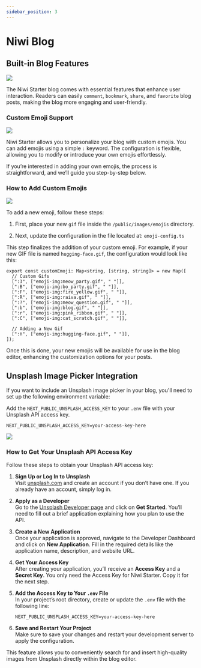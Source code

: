 ```yaml
---
sidebar_position: 3
---
```



# Niwi Blog

## Built-in Blog Features

<div className="relative rounded-[12px] overflow-hidden my-5">
  <img className="w-full" src="/blog/blog-comment-bookmark-copy-feat.gif" />
</div>

The Niwi Starter blog comes with essential features that enhance user interaction. Readers can easily `comment`, `bookmark`, `share`, and `favorite` blog posts, making the blog more engaging and user-friendly.

### Custom Emoji Support

<div className="relative rounded-[12px] overflow-hidden my-5">
  <img className="w-full" src="/blog/using-emojis.gif" />
</div>

Niwi Starter allows you to personalize your blog with custom emojis. You can add emojis using a simple `:` keyword. The configuration is flexible, allowing you to modify or introduce your own emojis effortlessly.

If you’re interested in adding your own emojis, the process is straightforward, and we’ll guide you step-by-step below.

### How to Add Custom Emojis

<div className="relative rounded-[12px] overflow-hidden my-5">
  <img className="w-full" src="/blog/adding-emojis.gif" />
</div>

To add a new emoji, follow these steps:

1. First, place your new `gif` file inside the `/public/images/emojis` directory.

2. Next, update the configuration in the file located at: `emoji-config.ts`

This step finalizes the addition of your custom emoji. For example, if your new GIF file is named `hugging-face.gif`, the configuration would look like this:

```tsx title="/components/niwi-blog/niwi-text-editor/plugins/NiwiEmojiPlugin/config/emoji-config.ts"
export const customEmoji: Map<string, [string, string]> = new Map([
  // Custom Gifs
  [":3", ["emoji-img:meow_party.gif", " "]],
  [":B", ["emoji-img:bo_party.gif", " "]],
  [":F", ["emoji-img:fire_yellow.gif", " "]],
  [":R", ["emoji-img:raiva.gif", " "]],
  [":?", ["emoji-img:meow_question.gif", " "]],
  [":b", ["emoji-img:blog.gif", " "]],
  [":r", ["emoji-img:pink_ribbon.gif", " "]],
  [":C", ["emoji-img:cat_scratch.gif", " "]],

  // Adding a New Gif
  [":H", ["emoji-img:hugging-face.gif", " "]],
]);
```

Once this is done, your new emojis will be available for use in the blog editor, enhancing the customization options for your posts.

## Unsplash Image Picker Integration

If you want to include an Unsplash image picker in your blog, you'll need to set up the following environment variable:

Add the `NEXT_PUBLIC_UNSPLASH_ACCESS_KEY` to your `.env` file with your Unsplash API access key.

```env
NEXT_PUBLIC_UNSPLASH_ACCESS_KEY=your-access-key-here
```

<div className="relative rounded-[12px] overflow-hidden my-5">
  <img className="w-full" src="/blog/unsplash.gif" />
</div>

### How to Get Your Unsplash API Access Key

Follow these steps to obtain your Unsplash API access key:

1. **Sign Up or Log In to Unsplash**  
   Visit [unsplash.com](https://unsplash.com) and create an account if you don’t have one. If you already have an account, simply log in.

2. **Apply as a Developer**  
   Go to the [Unsplash Developer page](https://unsplash.com/developers) and click on **Get Started**. You’ll need to fill out a brief application explaining how you plan to use the API.

3. **Create a New Application**  
   Once your application is approved, navigate to the Developer Dashboard and click on **New Application**. Fill in the required details like the application name, description, and website URL.

4. **Get Your Access Key**  
   After creating your application, you’ll receive an **Access Key** and a **Secret Key**. You only need the Access Key for Niwi Starter. Copy it for the next step.

5. **Add the Access Key to Your `.env` File**  
   In your project’s root directory, create or update the `.env` file with the following line:

   ```env
   NEXT_PUBLIC_UNSPLASH_ACCESS_KEY=your-access-key-here
   ```

6. **Save and Restart Your Project**  
   Make sure to save your changes and restart your development server to apply the configuration.

This feature allows you to conveniently search for and insert high-quality images from Unsplash directly within the blog editor.

